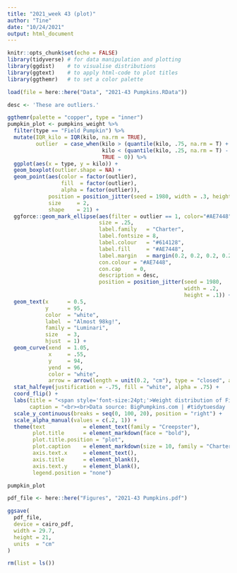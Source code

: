```yaml
---
title: "2021_week 43 (plot)"
author: "Tine"
date: "10/24/2021"
output: html_document
---
```


```r
knitr::opts_chunk$set(echo = FALSE)
library(tidyverse) # for data manipulation and plotting
library(ggdist)    # to visualise distributions
library(ggtext)    # to apply html-code to plot titles
library(ggthemr)   # to set a color palette

```

```r
load(file = here::here("Data", "2021-43 Pumpkins.RData"))
```


```r
desc <- 'These are outliers.'

ggthemr(palette = "copper", type = "inner")
pumpkin_plot <- pumpkins_weight %>%
  filter(type == "Field Pumpkin") %>%
  mutate(IQR_kilo = IQR(kilo, na.rm = TRUE),
         outlier  = case_when(kilo > (quantile(kilo, .75, na.rm = T) + 1.5*IQR_kilo) ~ 1,
                              kilo < (quantile(kilo, .25, na.rm = T) - 1.5*IQR_kilo) ~ 1,
                              TRUE ~ 0)) %>%
  ggplot(aes(x = type, y = kilo)) +
  geom_boxplot(outlier.shape = NA) +
  geom_point(aes(color = factor(outlier),
                 fill  = factor(outlier),
                 alpha = factor(outlier)),
             position = position_jitter(seed = 1980, width = .3, height = .1), 
             size     = 2, 
             shape    = 21) +
  ggforce::geom_mark_ellipse(aes(filter = outlier == 1, color="#AE7448"),
                             size = .25,
                             label.family   = "Charter",
                             label.fontsize = 8, 
                             label.colour   = "#614128",
                             label.fill     = "#AE7448",
                             label.margin   = margin(0.2, 0.2, 0.2, 0.2, "cm"),
                             con.colour = "#AE7448",
                             con.cap    = 0,
                             description = desc,
                             position = position_jitter(seed = 1980,
                                                        width = .2,
                                                        height = .1)) +
  geom_text(x      = 0.5,
            y      = 95,
            color  = "white",
            label  = "Almost 98kg!",
            family = "Luminari",
            size   = 3,
            hjust  = 1) +
  geom_curve(xend  = 1.05, 
             x     = .55,
             y     = 94,
             yend  = 96, 
             color = "white",
             arrow = arrow(length = unit(0.2, "cm"), type = "closed", angle = 40)) +
  stat_halfeye(justification = -.75, fill = "white", alpha = .75) +
  coord_flip() +
  labs(title = "<span style='font-size:24pt;'>Weight distribution of Field Pumpkins</span style><span style='font-size:10pt;'> (<em>in kilo)</span style><br>",
       caption = "<br><br>Data source: BigPumpkins.com | #tidytuesday | @TinevanDaal | Inspired by @CedScherer") +
  scale_y_continuous(breaks = seq(0, 100, 20), position = "right") +
  scale_alpha_manual(values = c(.2, 1)) +
  theme(text            = element_text(family = "Creepster"),
        plot.title      = element_markdown(face = "bold"),
        plot.title.position = "plot",
        plot.caption    = element_markdown(size = 10, family = "Charter"),
        axis.text.x     = element_text(),
        axis.title      = element_blank(),
        axis.text.y     = element_blank(),
        legend.position = "none")

pumpkin_plot
```

```r
pdf_file <- here::here("Figures", "2021-43 Pumpkins.pdf")

ggsave(
  pdf_file,
  device = cairo_pdf,
  width = 29.7, 
  height = 21, 
  units  = "cm"
)

```


```r
rm(list = ls())
```
